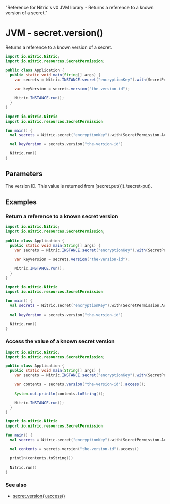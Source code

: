   "Reference for Nitric's v0 JVM library - Returns a reference to a known version of a secret."

# JVM - secret.version()

Returns a reference to a known version of a secret.

<CodeSwitcher>

```java
import io.nitric.Nitric;
import io.nitric.resources.SecretPermission;

public class Application {
  public static void main(String[] args) {
    var secrets = Nitric.INSTANCE.secret("encryptionKey").with(SecretPermission.Access);

    var keyVersion = secrets.version("the-version-id");

    Nitric.INSTANCE.run();
  }
}
```

```kotlin
import io.nitric.Nitric
import io.nitric.resources.SecretPermission

fun main() {
  val secrets = Nitric.secret("encryptionKey").with(SecretPermission.Access)

  val keyVersion = secrets.version("the-version-id")

  Nitric.run()
}
```

</CodeSwitcher>

## Parameters

<Properties>
  <Property name="version" required type="String">
    The version ID. This value is returned from [secret.put()](./secret-put).
  </Property>
</Properties>

## Examples

### Return a reference to a known secret version

<CodeSwitcher>

```java
import io.nitric.Nitric;
import io.nitric.resources.SecretPermission;

public class Application {
  public static void main(String[] args) {
    var secrets = Nitric.INSTANCE.secret("encryptionKey").with(SecretPermission.Access);

    var keyVersion = secrets.version("the-version-id");

    Nitric.INSTANCE.run();
  }
}
```

```kotlin
import io.nitric.Nitric
import io.nitric.resources.SecretPermission

fun main() {
  val secrets = Nitric.secret("encryptionKey").with(SecretPermission.Access)

  val keyVersion = secrets.version("the-version-id")

  Nitric.run()
}
```

</CodeSwitcher>

### Access the value of a known secret version

<CodeSwitcher>

```java
import io.nitric.Nitric;
import io.nitric.resources.SecretPermission;

public class Application {
  public static void main(String[] args) {
    var secrets = Nitric.INSTANCE.secret("encryptionKey").with(SecretPermission.Access);

    var contents = secrets.version("the-version-id").access();

    System.out.println(contents.toString());

    Nitric.INSTANCE.run();
  }
}
```

```kotlin
import io.nitric.Nitric
import io.nitric.resources.SecretPermission

fun main() {
  val secrets = Nitric.secret("encryptionKey").with(SecretPermission.Access)

  val contents = secrets.version("the-version-id").access()

  println(contents.toString())

  Nitric.run()
}
```

</CodeSwitcher>

### See also

- [secret.version().access()](./secret-version-access)
